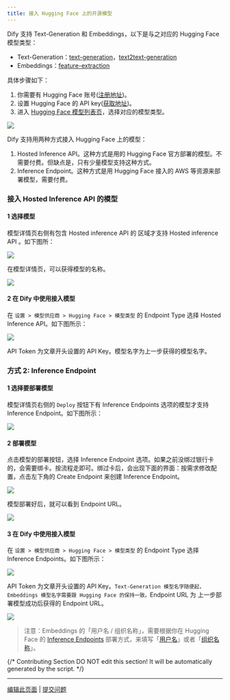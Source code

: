 ```yaml
---
title: 接入 Hugging Face 上的开源模型
---
```



Dify 支持 Text-Generation 和 Embeddings，以下是与之对应的 Hugging Face 模型类型：

* Text-Generation：[text-generation](https://huggingface.co/models?pipeline\_tag=text-generation\&sort=trending)，[text2text-generation](https://huggingface.co/models?pipeline\_tag=text2text-generation\&sort=trending)
* Embeddings：[feature-extraction](https://huggingface.co/models?pipeline\_tag=feature-extraction\&sort=trending)

具体步骤如下：

1. 你需要有 Hugging Face 账号([注册地址](https://huggingface.co/join))。
2. 设置 Hugging Face 的 API key([获取地址](https://huggingface.co/settings/tokens))。
3. 进入 [Hugging Face 模型列表页](https://huggingface.co/models)，选择对应的模型类型。

![](https://assets-docs.dify.ai/dify-enterprise-mintlify/zh_CN/development/models-integration/af8a771b1e71152837e0f25b87a4471e.png)

Dify 支持用两种方式接入 Hugging Face 上的模型：

1. Hosted Inference API。这种方式是用的 Hugging Face 官方部署的模型。不需要付费。但缺点是，只有少量模型支持这种方式。
2. Inference Endpoint。这种方式是用 Hugging Face 接入的 AWS 等资源来部署模型，需要付费。

### 接入 Hosted Inference API 的模型

#### 1 选择模型

模型详情页右侧有包含 Hosted inference API 的 区域才支持 Hosted inference API 。如下图所：

![](https://assets-docs.dify.ai/dify-enterprise-mintlify/zh_CN/development/models-integration/dc5a5584cef16fe76595058d37043546.png)

在模型详情页，可以获得模型的名称。

![](https://assets-docs.dify.ai/dify-enterprise-mintlify/zh_CN/development/models-integration/248a80fb0dac520e690cb122dbe91324.png)

#### 2 在 Dify 中使用接入模型

在 `设置 > 模型供应商 > Hugging Face > 模型类型` 的 Endpoint Type 选择 Hosted Inference API。如下图所示：

![](https://assets-docs.dify.ai/dify-enterprise-mintlify/zh_CN/development/models-integration/0bb37fe604f12bf766a84538574e36a6.png)

API Token 为文章开头设置的 API Key。模型名字为上一步获得的模型名字。

### 方式 2: Inference Endpoint

#### 1 选择要部署模型

模型详情页右侧的 `Deploy` 按钮下有 Inference Endpoints 选项的模型才支持 Inference Endpoint。如下图所示：

![](https://assets-docs.dify.ai/dify-enterprise-mintlify/zh_CN/development/models-integration/0821340197577ff126440b2558446890.png)

#### 2 部署模型

点击模型的部署按钮，选择 Inference Endpoint 选项。如果之前没绑过银行卡的，会需要绑卡。按流程走即可。绑过卡后，会出现下面的界面：按需求修改配置，点击左下角的 Create Endpoint 来创建 Inference Endpoint。

![](https://assets-docs.dify.ai/dify-enterprise-mintlify/zh_CN/development/models-integration/f7582adc0937dc4f038e462b578d9c17.png)

模型部署好后，就可以看到 Endpoint URL。

![](https://assets-docs.dify.ai/dify-enterprise-mintlify/zh_CN/development/models-integration/30c38995813c0d05c35c42dc0f1d467c.png)

#### 3 在 Dify 中使用接入模型

在 `设置 > 模型供应商 > Hugging Face > 模型类型` 的 Endpoint Type 选择 Inference Endpoints。如下图所示：

![](https://assets-docs.dify.ai/dify-enterprise-mintlify/zh_CN/development/models-integration/ca2b2f7d98954ba92753d04440543caa.png)

API Token 为文章开头设置的 API Key。`Text-Generation 模型名字随便起，Embeddings 模型名字需要跟 Hugging Face 的保持一致。`Endpoint URL 为 上一步部署模型成功后获得的 Endpoint URL。

![](https://assets-docs.dify.ai/dify-enterprise-mintlify/zh_CN/development/models-integration/6a8908cace5b287070577bf555d69b0c.png)

> 注意：Embeddings 的「用户名 / 组织名称」，需要根据你在 Hugging Face 的 [Inference Endpoints](https://huggingface.co/docs/inference-endpoints/guides/access) 部署方式，来填写「[用户名](https://huggingface.co/settings/account)」或者「[组织名称](https://ui.endpoints.huggingface.co/)」。

{/*
Contributing Section
DO NOT edit this section!
It will be automatically generated by the script.
*/}

---

[编辑此页面](https://github.com/langgenius/dify-docs/edit/main/zh-hans/development/models-integration/hugging-face.mdx) | [提交问题](https://github.com/langgenius/dify-docs/issues/new?title=文档问题%3A%20ng-f&body=%23%23%20问题描述%0A%3C%21--%20请简要描述您发现的问题%20--%3E%0A%0A%23%23%20页面链接%0Ahttps%3A%2F%2Fgithub.com%2Flanggenius%2Fdify-docs%2Fblob%2Fmain%2Fzh-hans/development/models-integration%2Fhugging-face.mdx%0A%0A%23%23%20建议修改%0A%3C%21--%20如果有具体的修改建议，请在此说明%20--%3E%0A%0A%3C%21--%20感谢您对文档质量的关注！%20--%3E)


